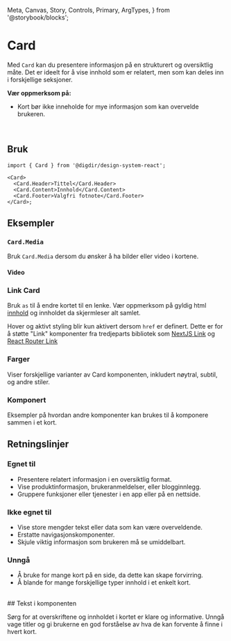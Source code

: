   Meta,
  Canvas,
  Story,
  Controls,
  Primary,
  ArgTypes,
} from '@storybook/blocks';

<Meta of={CardStories} />

# Card

Med `Card` kan du presentere informasjon på en strukturert og oversiktlig måte. Det er ideelt for å vise innhold som er relatert, men som kan deles inn i forskjellige seksjoner.

**Vær oppmerksom på:**

- Kort bør ikke inneholde for mye informasjon som kan overvelde brukeren.

<br />

<Primary />
<Controls />

## Bruk

<Information text='token' />

```tsx
import { Card } from '@digdir/design-system-react';

<Card>
  <Card.Header>Tittel</Card.Header>
  <Card.Content>Innhold</Card.Content>
  <Card.Footer>Valgfri fotnote</Card.Footer>
</Card>;
```

## Eksempler

### `Card.Media`

Bruk `Card.Media` dersom du ønsker å ha bilder eller video i kortene.

<Canvas of={CardStories.Media} />

#### Video

<Canvas of={CardStories.Video} />

### Link Card

Bruk `as` til å endre kortet til en lenke. Vær oppmerksom på gyldig html [innhold](https://developer.mozilla.org/en-US/docs/Web/HTML/Element/a#technical_summary) og innholdet da skjermleser alt samlet.

Hover og aktivt styling blir kun aktivert dersom `href` er definert. Dette er for å støtte "Link" komponenter fra tredjeparts bibliotek som [NextJS Link](https://nextjs.org/docs/pages/api-reference/components/link) og [React Router Link](https://reactrouter.com/en/main/components/link)

<Canvas of={CardStories.LinkCard} />

### Farger

Viser forskjellige varianter av Card komponenten, inkludert nøytral,
subtil, og andre stiler.

<Canvas of={CardStories.Variants} />

### Komponert

Eksempler på hvordan andre komponenter kan brukes til å komponere sammen i et kort.

<Canvas of={CardStories.Composed} />

## Retningslinjer

### Egnet til

- Presentere relatert informasjon i en oversiktlig format.
- Vise produktinformasjon, brukeranmeldelser, eller blogginnlegg.
- Gruppere funksjoner eller tjenester i en app eller på en nettside.

### Ikke egnet til

- Vise store mengder tekst eller data som kan være overveldende.
- Erstatte navigasjonskomponenter.
- Skjule viktig informasjon som brukeren må se umiddelbart.

### Unngå

- Å bruke for mange kort på en side, da dette kan skape forvirring.
- Å blande for mange forskjellige typer innhold i et enkelt kort.

<br />
## Tekst i komponenten

Sørg for at overskriftene og innholdet i kortet er klare og informative.
Unngå vage titler og gi brukerne en god forståelse av hva de kan forvente å finne
i hvert kort.

<br />
